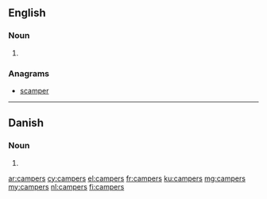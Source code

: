 ==English==

===Noun===
{{head|en|plural}}

# {{plural of|camper|lang=en}}

===Anagrams===
* [[scamper#English|scamper]]

----

==Danish==

===Noun===
{{head|da|noun form|g=c}}

# {{genitive singular indefinite of|camper|lang=da}}

[[ar:campers]]
[[cy:campers]]
[[el:campers]]
[[fr:campers]]
[[ku:campers]]
[[mg:campers]]
[[my:campers]]
[[nl:campers]]
[[fi:campers]]